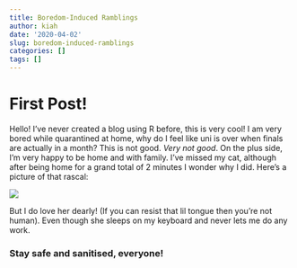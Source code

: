 ```yaml
---
title: Boredom-Induced Ramblings
author: kiah
date: '2020-04-02'
slug: boredom-induced-ramblings
categories: []
tags: []
---
```


# First Post!
Hello! I've never created a blog using R before, this is very cool! I am very bored while quarantined at home, why do I feel like uni is over when finals are actually in a month? This is not good. *Very not good*. On the plus side, I'm very happy to be home and with family. I've missed my cat, although after being home for a grand total of 2 minutes I wonder why I did. Here's a picture of that rascal:

![](https://lh3.googleusercontent.com/YcP8herVi_4YK5JMvviWdACGAcAkTkzL3fm5XHRM0GDfhfJmyGJHd0lZ8K0DFHft_k05rTTLEUgF2QTO6VzxCHObL6yj_JJVKrxVuqCCt9418nkPBX_m9gRydEe7vm3_PMvpxxFQqJgAedwv-efDWJdrdiXK9QMUU-GEpQsbV3LXHKuaRRIWAkWGAg5T0h_nYLO4R7wXVREYMYJeZRBu3d6XrfN0syQab2Gt-jw1XPeDGvhPCOLu6yfcavrrThHtpbUnq6Hnc02DV9mzFxvr2mN5J65Z1hpto2ugDBvL3kneUdVct7y_W17XN0PNvY0cIIhqPk_OdbCxTIJhcXG4V12KCGApvTg7NsadX90H99KSoaNucBm96tgBookEL7X46TWgPrrZxhDh4H6Xe0BSgqzj8b94cXGJsHd27W5Tzw954BzB2weRlG6KGSMol0OTA3K2chiEmpPB2TGONFEOOCGIs_xuzCDFLfjJwwUrtbCJg_uXuhcwNDmp-K_p8WJGeWzAe1no92TVrnJAiT3kk0FZPr4bqs1SxWYLaKutwrJLDFzed53VFlksNzxm94O8wOFNKGRpuCgP0fy35lB_rXPeW1g14Ulue90WzMY2tgF_8jgkj_V4xrfqyjSHwJGG4-Nhy0HDkucLoupb6kmwJz1BaNJAvNxb-MaK7qnyCMRFzobmhbjMvIpqcVmaaUs=w1200-h1600-no)

But I do love her dearly! (If you can resist that lil tongue then you're not human). Even though she sleeps on my keyboard and never lets me do any work.

### Stay safe and sanitised, everyone!

